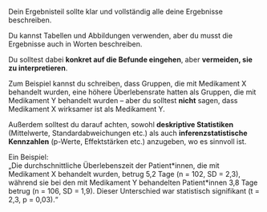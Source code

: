Dein Ergebnisteil sollte klar und vollständig alle deine Ergebnisse beschreiben.

Du kannst Tabellen und Abbildungen verwenden, aber du musst die Ergebnisse auch in Worten beschreiben.

Du solltest dabei **konkret auf die Befunde eingehen**, aber **vermeiden, sie zu interpretieren**.

Zum Beispiel kannst du schreiben, dass Gruppen, die mit Medikament X behandelt wurden, eine höhere Überlebensrate hatten als Gruppen, die mit Medikament Y behandelt wurden – aber du solltest **nicht** sagen, dass Medikament X wirksamer ist als Medikament Y.

Außerdem solltest du darauf achten, sowohl **deskriptive Statistiken** (Mittelwerte, Standardabweichungen etc.) als auch **inferenzstatistische Kennzahlen** (p-Werte, Effektstärken etc.) anzugeben, wo es sinnvoll ist.

Ein Beispiel:  
„Die durchschnittliche Überlebenszeit der Patient\*innen, die mit Medikament X behandelt wurden, betrug 5,2 Tage (n = 102, SD = 2,3), während sie bei den mit Medikament Y behandelten Patient\*innen 3,8 Tage betrug (n = 106, SD = 1,9). Dieser Unterschied war statistisch signifikant (t = 2,3, p = 0,03).“
